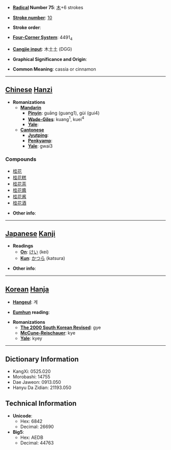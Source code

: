 * '''[[Wiktionary:Chinese radical index| Radical]] Number 75''': [[Wiktionary:Chinese radical index 木|木]]+6 strokes

* '''[[Wiktionary:Chinese total strokes index|Stroke number]]''': [[Wiktionary:Chinese total strokes index 10|10]]

* '''Stroke order''': 

* '''[[Wiktionary:Chinese four corner index|Four-Corner System]]''': 4491<sub>4</sub>

* '''[[Wiktionary:Chinese Cangjie index|Cangjie input]]''': 木土土 (DGG)

* '''Graphical Significance and Origin''': 

* '''Common Meaning''': cassia or cinnamon

----

== [[Chinese]] [[Hanzi]] ==

* '''Romanizations'''
** '''[[Mandarin]]'''
*** '''[[Pinyin]]''': guāng (guang1), gùi (gui4)
*** '''[[Wade-Giles]]''': kuang<sup>1</sup>, kuei<sup>4</sup>
*** '''[[Yale]]''': 
** '''[[Cantonese]]'''
*** '''[[Jyutping]]''':
*** '''[[Penkyamp]]''': 
*** '''[[Yale]]''': gwai3

===Compounds===
*[[桂花]]
*[[桂花糕]]
*[[桂花茶]]
*[[桂花醬]]
*[[桂花酱]]
*[[桂花酒]]

* '''Other info''': 

----

== [[Japanese]] [[Kanji]] ==

* '''Readings'''
** '''[[On]]''': [[けい]] (kei)
** '''[[Kun]]''': [[かつら]] (katsura)

* '''Other info''':  

----

== [[Korean]] [[Hanja]] ==

* '''[[Hangeul]]''': 계

* '''[[Eumhun]] reading''': 

* '''Romanizations'''
** '''[[The 2000 South Korean Revised Romanization|The 2000 South Korean Revised]]''': gye
** '''[[McCune-Reischauer]]''': kye
** '''[[Yale]]''': kyey

----

== Dictionary Information ==

* KangXi: 0525.020
* Morobashi: 14755
* Dae Jaweon: 0913.050
* Hanyu Da Zidian: 21193.050

== Technical Information ==

* '''Unicode''':
** Hex: 6842
** Decimal: 26690
* '''Big5''':
** Hex: AEDB
** Decimal: 44763